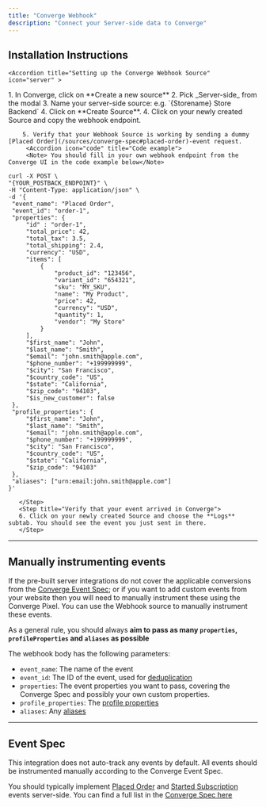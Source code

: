 ```yaml
---
title: "Converge Webhook"
description: "Connect your Server-side data to Converge"
---
```


## Installation Instructions

<AccordionGroup>

    <Accordion title="Setting up the Converge Webhook Source" icon="server" >

  <Steps>
    <Step title="Create a new Webhook Source in Converge">
      1. In Converge, click on **Create a new source**
        2. Pick _Server-side_ from the modal
        3. Name your server-side source: e.g. `{Storename} Store Backend`
        4. Click on **Create Source**.
    </Step>
    <Step title="Send a dummy event">
        4. Click on your newly created Source and copy the webhook endpoint.
       
        5. Verify that your Webhook Source is working by sending a dummy [Placed Order](/sources/converge-spec#placed-order)-event request. 
         <Accordion icon="code" title="Code example"> 
         <Note> You should fill in your own webhook endpoint from the Converge UI in the code example below</Note>
   <CodeGroup>
   
   ```cURL cURL
  curl -X POST \
  "{YOUR_POSTBACK_ENDPOINT}" \
  -H "Content-Type: application/json" \
  -d '{
    "event_name": "Placed Order",
    "event_id": "order-1",
    "properties": {
        "id" : "order-1",
        "total_price": 42,
        "total_tax": 3.5,
        "total_shipping": 2.4,
        "currency": "USD",
        "items": [
            {
                "product_id": "123456",
                "variant_id": "654321",
                "sku": "MY_SKU",
                "name": "My Product",
                "price": 42,
                "currency": "USD",
                "quantity": 1,
                "vendor": "My Store"
            }
        ],
        "$first_name": "John",
        "$last_name": "Smith",
        "$email": "john.smith@apple.com",
        "$phone_number": "+199999999",
        "$city": "San Francisco",
        "$country_code": "US",
        "$state": "California",
        "$zip_code": "94103",
        "$is_new_customer": false
    },
    "profile_properties": {
        "$first_name": "John",
        "$last_name": "Smith",
        "$email": "john.smith@apple.com",
        "$phone_number": "+199999999",
        "$city": "San Francisco",
        "$country_code": "US",
        "$state": "California",
        "$zip_code": "94103"
    },
    "aliases": ["urn:email:john.smith@apple.com"]
}'

   ```
   </CodeGroup>
 
   </Accordion>  
    

       </Step>
       <Step title="Verify that your event arrived in Converge">
       6. Click on your newly created Source and choose the **Logs** subtab. You should see the event you just sent in there.
       </Step>
</Steps>
   </Accordion > 
   </AccordionGroup>

---

## Manually instrumenting events

If the pre-built server integrations do not cover the applicable conversions from the [Converge Event Spec](/sources/converge-spec); or if you want to add custom events from your website then you will need to manually instrument these using the Converge Pixel.
You can use the Webhook source to manually instrument these events.

<Info> As a general rule, you should always **aim to pass as many `properties`, `profileProperties` and `aliases` as possible** </Info>

The webhook body has the following parameters: 

- `event_name`: The name of the event
- `event_id`: The ID of the event, used for [deduplication](/sources/source-concepts#deduplication)
- `properties`: The event properties you want to pass, covering the Converge Spec and possibly your own custom properties.
- `profile_properties`: The [profile properties](/sources/source-concepts#profile-properties)
- `aliases`: Any [aliases](/sources/source-concepts#aliases)

---

## Event Spec

This integration does not auto-track any events by default. 
All events should be instrumented manually according to the Converge Event Spec.


<Note> You should typically implement [Placed Order](/sources/converge-spec#placed-order) and [Started Subscription](/sources/converge-spec#started-subscription) events server-side. You can find a full list in the [Converge Spec here](/sources/converge-spec) </Note>